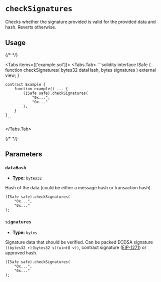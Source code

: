 
# `checkSignatures`

Checks whether the signature provided is valid for the provided data and hash. Reverts otherwise.

## Usage

{/* <!-- vale off --> */}

<Tabs items={['example.sol']}>
  <Tabs.Tab>
    ```solidity
    interface ISafe {
        function checkSignatures(
            bytes32 dataHash,
            bytes signatures
        ) external view;
    }

    contract Example {
        function example() ... {
            (ISafe safe).checkSignatures(
                "0x...",
                "0x..."
            );
        }
    }
    ```
  </Tabs.Tab>
</Tabs>

{/* <!-- vale on --> */}

## Parameters

### `dataHash`

- **Type:** `bytes32`

Hash of the data (could be either a message hash or transaction hash).

```solidity focus=2
(ISafe safe).checkSignatures(
    "0x...",
    "0x..."
);
```

### `signatures`

- **Type:** `bytes`

Signature data that should be verified. Can be packed ECDSA signature `((bytes32 r)(bytes32 s)(uint8 v))`, contract signature ([EIP-1271](../../home/glossary.md#eip-1271)) or approved hash.

```solidity focus=3
(ISafe safe).checkSignatures(
    "0x...",
    "0x..."
);
```
